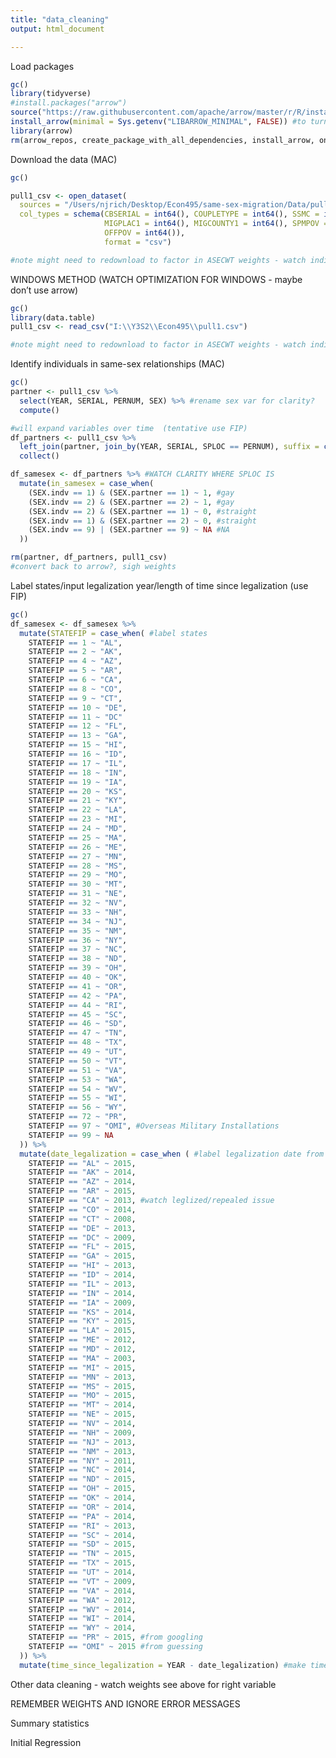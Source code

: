 ```yaml
---
title: "data_cleaning"
output: html_document

---
```

Load packages
```r
gc()
library(tidyverse)
#install.packages("arrow")
source("https://raw.githubusercontent.com/apache/arrow/master/r/R/install-arrow.R")
install_arrow(minimal = Sys.getenv("LIBARROW_MINIMAL", FALSE)) #to turn off minimal... see if need this long term
library(arrow)
rm(arrow_repos, create_package_with_all_dependencies, install_arrow, on_rosetta, wslify_path, reload_arrow)

```

Download the data (MAC)
```r
gc()

pull1_csv <- open_dataset(
  sources = "/Users/njrich/Desktop/Econ495/same-sex-migration/Data/pull1/pull1.csv",
  col_types = schema(CBSERIAL = int64(), COUPLETYPE = int64(), SSMC = int64(), 
                     MIGPLAC1 = int64(), MIGCOUNTY1 = int64(), SPMPOV = int64(),
                     OFFPOV = int64()),
                     format = "csv") 

#note might need to redownload to factor in ASECWT weights - watch individual v household serial and rules of weights
```


WINDOWS METHOD (WATCH OPTIMIZATION FOR WINDOWS - maybe don't use arrow)
```r
gc()
library(data.table)
pull1_csv <- read_csv("I:\\Y3S2\\Econ495\\pull1.csv")

#note might need to redownload to factor in ASECWT weights - watch individual v household serial and rules of weights
```

Identify individuals in same-sex relationships  (MAC)
```r
gc()
partner <- pull1_csv %>%
  select(YEAR, SERIAL, PERNUM, SEX) %>% #rename sex var for clarity?
  compute()

#will expand variables over time  (tentative use FIP)
df_partners <- pull1_csv %>%
  left_join(partner, join_by(YEAR, SERIAL, SPLOC == PERNUM), suffix = c(".indv", ".partner")) %>% #WATCH CLARITY WHERE SPLOC IS
  collect()

df_samesex <- df_partners %>% #WATCH CLARITY WHERE SPLOC IS
  mutate(in_samesex = case_when(
    (SEX.indv == 1) & (SEX.partner == 1) ~ 1, #gay
    (SEX.indv == 2) & (SEX.partner == 2) ~ 1, #gay
    (SEX.indv == 2) & (SEX.partner == 1) ~ 0, #straight
    (SEX.indv == 1) & (SEX.partner == 2) ~ 0, #straight
    (SEX.indv == 9) | (SEX.partner == 9) ~ NA #NA 
  ))

rm(partner, df_partners, pull1_csv)
#convert back to arrow?, sigh weights              
```

Label states/input legalization year/length of time since legalization (use FIP) 
```r
gc()
df_samesex <- df_samesex %>%
  mutate(STATEFIP = case_when( #label states
    STATEFIP == 1 ~ "AL",
    STATEFIP == 2 ~ "AK",
    STATEFIP == 4 ~ "AZ",
    STATEFIP == 5 ~ "AR",
    STATEFIP == 6 ~ "CA",
    STATEFIP == 8 ~ "CO",
    STATEFIP == 9 ~ "CT",
    STATEFIP == 10 ~ "DE",
    STATEFIP == 11 ~ "DC"
    STATEFIP == 12 ~ "FL",
    STATEFIP == 13 ~ "GA",
    STATEFIP == 15 ~ "HI",
    STATEFIP == 16 ~ "ID",
    STATEFIP == 17 ~ "IL",
    STATEFIP == 18 ~ "IN",
    STATEFIP == 19 ~ "IA",
    STATEFIP == 20 ~ "KS",
    STATEFIP == 21 ~ "KY",
    STATEFIP == 22 ~ "LA",
    STATEFIP == 23 ~ "MI",
    STATEFIP == 24 ~ "MD",
    STATEFIP == 25 ~ "MA",
    STATEFIP == 26 ~ "ME",
    STATEFIP == 27 ~ "MN",
    STATEFIP == 28 ~ "MS",
    STATEFIP == 29 ~ "MO",
    STATEFIP == 30 ~ "MT",
    STATEFIP == 31 ~ "NE",
    STATEFIP == 32 ~ "NV",
    STATEFIP == 33 ~ "NH",
    STATEFIP == 34 ~ "NJ",
    STATEFIP == 35 ~ "NM",
    STATEFIP == 36 ~ "NY",
    STATEFIP == 37 ~ "NC",
    STATEFIP == 38 ~ "ND",
    STATEFIP == 39 ~ "OH",
    STATEFIP == 40 ~ "OK",
    STATEFIP == 41 ~ "OR",
    STATEFIP == 42 ~ "PA",
    STATEFIP == 44 ~ "RI",
    STATEFIP == 45 ~ "SC",
    STATEFIP == 46 ~ "SD",
    STATEFIP == 47 ~ "TN",
    STATEFIP == 48 ~ "TX",
    STATEFIP == 49 ~ "UT",
    STATEFIP == 50 ~ "VT",
    STATEFIP == 51 ~ "VA",
    STATEFIP == 53 ~ "WA",
    STATEFIP == 54 ~ "WV",
    STATEFIP == 55 ~ "WI",
    STATEFIP == 56 ~ "WY",
    STATEFIP == 72 ~ "PR",
    STATEFIP == 97 ~ "OMI", #Overseas Military Installations
    STATEFIP == 99 ~ NA
  )) %>%
  mutate(date_legalization = case_when ( #label legalization date from Gerstmann 2012 OG pqper
    STATEFIP == "AL" ~ 2015,
    STATEFIP == "AK" ~ 2014,
    STATEFIP == "AZ" ~ 2014,
    STATEFIP == "AR" ~ 2015,
    STATEFIP == "CA" ~ 2013, #watch leglized/repealed issue
    STATEFIP == "CO" ~ 2014,
    STATEFIP == "CT" ~ 2008,
    STATEFIP == "DE" ~ 2013,
    STATEFIP == "DC" ~ 2009,
    STATEFIP == "FL" ~ 2015,
    STATEFIP == "GA" ~ 2015,
    STATEFIP == "HI" ~ 2013,
    STATEFIP == "ID" ~ 2014,
    STATEFIP == "IL" ~ 2013,
    STATEFIP == "IN" ~ 2014,
    STATEFIP == "IA" ~ 2009,
    STATEFIP == "KS" ~ 2014,
    STATEFIP == "KY" ~ 2015,
    STATEFIP == "LA" ~ 2015,
    STATEFIP == "ME" ~ 2012,
    STATEFIP == "MD" ~ 2012,
    STATEFIP == "MA" ~ 2003,
    STATEFIP == "MI" ~ 2015,
    STATEFIP == "MN" ~ 2013,
    STATEFIP == "MS" ~ 2015,
    STATEFIP == "MO" ~ 2015,
    STATEFIP == "MT" ~ 2014,
    STATEFIP == "NE" ~ 2015,
    STATEFIP == "NV" ~ 2014,
    STATEFIP == "NH" ~ 2009,
    STATEFIP == "NJ" ~ 2013,
    STATEFIP == "NM" ~ 2013,
    STATEFIP == "NY" ~ 2011,
    STATEFIP == "NC" ~ 2014,
    STATEFIP == "ND" ~ 2015,
    STATEFIP == "OH" ~ 2015,
    STATEFIP == "OK" ~ 2014,
    STATEFIP == "OR" ~ 2014,
    STATEFIP == "PA" ~ 2014,
    STATEFIP == "RI" ~ 2013,
    STATEFIP == "SC" ~ 2014,
    STATEFIP == "SD" ~ 2015,
    STATEFIP == "TN" ~ 2015,
    STATEFIP == "TX" ~ 2015,
    STATEFIP == "UT" ~ 2014,
    STATEFIP == "VT" ~ 2009,
    STATEFIP == "VA" ~ 2014,
    STATEFIP == "WA" ~ 2012,
    STATEFIP == "WV" ~ 2014,
    STATEFIP == "WI" ~ 2014,
    STATEFIP == "WY" ~ 2014,
    STATEFIP == "PR" ~ 2015, #from googling
    STATEFIP == "OMI" ~ 2015 #from guessing
  )) %>%
  mutate(time_since_legalization = YEAR - date_legalization) #make time_since variable
```

Other data cleaning - watch weights see above for right variable

REMEMBER WEIGHTS AND IGNORE ERROR MESSAGES

Summary statistics

Initial Regression